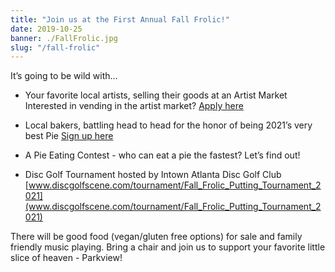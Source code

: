 ```yaml
---
title: "Join us at the First Annual Fall Frolic!"
date: 2019-10-25
banner: ./FallFrolic.jpg
slug: "/fall-frolic"
---
```

It’s going to be wild with…

- Your favorite local artists, selling their goods at an Artist Market
Interested in vending in the artist market? [Apply here](https://bit.ly/3BFizjy)

- Local bakers, battling head to head for the honor of being 2021’s very best Pie
[Sign up here](https://www.parkviewcivicclub.com/fall-frolic)

- A Pie Eating Contest - who can eat a pie the fastest? Let’s find out! 

- Disc Golf Tournament hosted by Intown Atlanta Disc Golf Club
[www.discgolfscene.com/tournament/Fall_Frolic_Putting_Tournament_2021](www.discgolfscene.com/tournament/Fall_Frolic_Putting_Tournament_2021)

There will be good food (vegan/gluten free options) for sale and family friendly music playing. 
Bring a chair and join us to support your favorite little slice of heaven - Parkview!